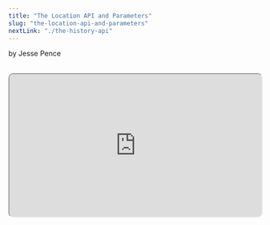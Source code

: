 ```yaml
---
title: "The Location API and Parameters"
slug: "the-location-api-and-parameters"
nextLink: "./the-history-api"
---
```



by Jesse Pence

<Cat />

<br />

<iframe
  style="height: fit-content; aspect-ratio: 16/9; width: 100%; border-radius: 10px; shadow: 0 10px 10px 0 rgba(0, 0, 0, 0.2);"
  src="https://www.youtube.com/embed/GOsTR2HrE3A"
  id="ytplayer"
/>

<br />

## **Table of Contents**

<br />

<a href="#introduction-and-demo">Introduction and Demo One</a>
<a href="#demo-two">Demo Two</a>
<a href="#conclusion">Conclusion</a>

<br />

## **Introduction and Demo One**

<br />

As we discussed, search parameters are usually used to store user information while hash fragments are usually used to store information about the current state of the page. Let's jump right into a simple demo showing some of these principles. Lots of this code is unnecessary, but I wanted to show you how to use the URL API. Read the comments for more information.

<br />

<div
  style={{
    maxWidth: "100%",
    overflow: "auto",
    borderRadius: "5px",
    fontSize: "1.3rem",
  }}
>

index.html

```html
<!-- Meta tags, etc. -->
<body>
    <button id="btn">Click me to see your current path.</button>
    <div class="App-1">This will change into the path name</div>
    <div class="App-2">This will change into search param #1 (brie)</div>
    <div class="App-3">This will change into search param #2 (cheddar)</div>
    <div class="App-4">This will change into hash fragment #1 (gouda)</div>
    <div class="App-5">This will change into hash fragment #2 (mozzarella)</div>

    <script defer>
    let App1 = document.querySelector(".App-1") // I am
    let App2 = document.querySelector(".App-2") // really good
    let App3 = document.querySelector(".App-3") // at naming
    let App4 = document.querySelector(".App-4") // variables
    let App5 = document.querySelector(".App-5") // I swear
    let button = document.querySelector("#btn") // btn is short for button

    let url = new URL(window.location.href) // this is unnecessary, you can use location.pathname, etc.
    let path = url.pathname // but I wanted to show how to use the URL API
    let searchParams = url.searchParams // it parses any URL, not just the current one
    let hash = url.hash // and, as you can see, it's very easy to use

    button.addEventListener("click", () => {
      App1.innerHTML = path
      App2.innerHTML = searchParams.get("brie") // this is how you get the value of a search param
      App3.innerHTML = searchParams.get("cheddar") // they are key-value pairs
      App4.innerHTML = hash.split("#")[1] // this is how you get the value of a single hash fragment
      App5.innerHTML = hash.split("#")[2] // usually only one, but you can have as many as you want
       console.log(location.search) // one way to get search params

        // Why I like the URL API
        for (const [key, value] of searchParams) {
          console.log(`This is just the URL API. ${key}: ${value}`)
        }

        // There is also a URLSearchParams object, which skips the URL API
        let searchParams2 = new URLSearchParams(location.search)
        for (const [key, value] of searchParams2) {
          console.log(`This is URLSearchParams. ${key}: ${value}`)
        }
      })
  </script>
  </body>
</html>

```

</div>

<br />

Save the script, now check this out:

<div
  style={{
    maxWidth: "100%",
    overflow: "auto",
    fontSize: "1.3rem",
  }}
>
  http://localhost:3000/best/cheese?brie=okay&cheddar=better#gouda#mozzarella
</div>

<br />

<iframe
  style="height: fit-content; aspect-ratio: 16/9; width: 100%; border: 2px solid #000; border-radius: 10px; shadow: 0 10px 10px 0 rgba(0, 0, 0, 0.2);"
  src="/demos/csr/ch6/demo/START-HERE/best/cheese?brie=okay&cheddar=better#gouda#mozzarella"
  id="demo"
/>

<div
  style={{
    maxWidth: "100%",
    overflow: "auto",
    borderRadius: "5px",
    fontSize: "1.3rem",
  }}
>
  https://www.github.com/jazzypants1989/astro-solid-blog/tree/main/src/pages/demos/csr/ch6
</div>

[^1]: 1:
[^2]: 2:
